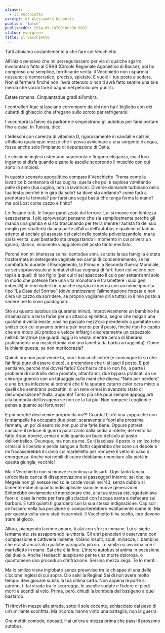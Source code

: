 ```yaml
---
aliases:
  - Il Vecchietto
excerpt: di Alessandro Desantis
publish: 'false'
publishedOn: 2014-09-30T00:00:00.000Z
status: evergreen
title: Il Vecchietto
---
```

Tutti abbiamo costantemente a che fare col Vecchietto.

All’inizio pensavo che mi perseguitassero per via di qualche sgarro involontario fatto al CRAB (Circolo Regionale Agonistico di Bocce), poi ho compreso una semplice, terrificante verità: il Vecchietto non risparmia nessuno; è democratico, preciso, spietato. E vuole il tuo posto a sedere. Non si fermerà finché non l’avrà ottenuto o non ti avrà fatto sentire una tale merda che vorrai fare il bagno nel petrolio per punirti.

Estate romana. Cinquantadue gradi all’ombra.

I controllori Atac si lasciano corrompere da chi non ha il biglietto con dei cubetti di ghiaccio che sfregano sullo scroto per refrigerarsi.

I vucumprà la fanno da padrone e sequestrano gli autobus per farsi portare fino a casa. In Tunisia, dico.

I tedeschi con carenza di vitamina D, rigorosamente in sandali e calzini, affollano qualunque mezzo che li possa avvicinare a una sorgente d’acqua, fosse anche solo l’impianto di depurazione di Ostia.

Le ciccione inglesi ostentano superiorità e fingono eleganza, ma il loro inganno si disfa quando alzano le ascelle scoprendo il muschio con cui sono in simbiosi.

In questo scenario apocalittico compare il Vecchietto. Trema come la lavatrice bicentenaria di tua cugina, quella che poi è esplosa vomitando palle di pelo (tua cugina, non la lavatrice). Diverse domande turbinano nella tua testa: perché è in giro da solo? sa dove sta andando? come farà a prenotare la fermata? per farsi una sega basta che tenga ferma la mano? ma poi Lost come cazzo è finito?

Lo fissano tutti, le lingue paralizzate dal terrore. Lui si muove con lentezza esasperante. I più sprovveduti pensano che sia semplicemente perché gli manca una gamba e si sta trascinando per terra mentre l’autista fa del suo meglio per sbatterlo da una parte all’altra dell’autobus e qualche cittadino attento al sociale gli assesta dei calci nelle costole polverizzandole, ma tu sai la verità: quel bastardo sta pregustando il momento in cui priverà un ignaro, stanco, innocente viaggiatore del posto tanto meritato.

Perché non mi interessa se hai centodue anni, se tutta la tua famiglia è stata trasformata in detergente vaginale nei campi di concentramento, se hai combattuto durante il Risorgimento, la Prima e la Seconda Guerra Mondiale, se sei sopravvissuto ai tentativi di tua cognata di farti fuori col veleno per topi e a quelli di tuo figlio (per cui ti sei spaccato il culo per settant’anni solo in modo che potesse fare una vita monotona e trasmettere i suoi geni imbecilli) di rinchiuderti in qualche ospizio di merda con un nome ipocrita tipo “La Casa del Sorriso” (dove praticavano l’alimentazione forzata e non c’era un cazzo da sorridere, se proprio vogliamo dirla tutta): io il mio posto a sedere me lo sono guadagnato.

Sto su questo autobus da quaranta minuti. Improvvisamente un bambino ha stramazzato a terra forse per un attacco epilettico, segno che magari una qualche divinità esiste, così ho passato mezz’ora prendendo a gomitate uno smilzo con cui eravamo primi a pari merito per il posto, finché non ho capito che era _molto_ più pratico e veloce infilargli discretamente un capezzolo nell’obliteratrice (se guardi laggiù lo vedrai mentre cerca di liberarsi praticandosi una mastectomia con una lametta da barba arrugginita). Come la chiami questa, se non meritocrazia?

Quindi ora non puoi venire tu, con i tuoi occhi vitrei (e comunque lo so che fai finta pure di essere cieco), a pretendere che ti si lasci il posto. E poi sentiamo, perché mai dovrei farlo? Cos’hai tu che io non ho, a parte i problemi di controllo della prostata, ottant’anni, due bypass praticati da un chirurgo guercio con un tatuaggio sulle mani che diceva “Nato per perdere” e una brutta infezione ai bronchi che ti fa sputare catarro color ocra misto a quelli che sembrano pezzettini di un rene ormai in avanzato stato di decomposizione? Nulla, appunto! Tanto più che puoi sempre appoggiarti alla bombola dell’ossigeno se non ce la fai più! Non rompere i coglioni e pensa a quanto sei fortunato!

E poi perché devi venire proprio da _me_?! Guarda! Lì c’è una zoppa che con le stampelle ha occupato due posti; scaraventale fuori alla prossima fermata, un po’ di esercizio non può che farle bene. Oppure potresti cacciare il reduce di guerra paralizzato dalla sedia a rotelle; del resto ha fatto il suo dovere, ormai è utile quanto un buco del culo al posto dell’ombelico. Ovunque, ma non da me. Se ti lasciassi il posto lo smilzo (che ormai si è liberato e perde sangue a fiotti) capirebbe che sono un debole e mi fracasserebbe il cranio col martelletto per rompere il vetro in caso di emergenza. Anche noi nobili di cuore dobbiamo rinunciare alla pietà in questa giungla, vecchio!

Ma il Vecchietto non si muove e continua a fissarti. Ogni tanto lancia un’occhiata carica di disapprovazione ai passeggeri intorno; sai che, se Megele non gli avesse reciso le corde vocali nel ‘43, senza dubbio si lamenterebbe di quanto indisciplinate siano le nuove generazioni. Eviterebbe ovviamente di menzionare che, alla tua stessa età, sgattaiolava fuori di casa la notte per fare gli sciacqui con l’acqua santa e defecare sui barboni. E tutti quanti ti guardano con la sua stessa indignazione. Capiscili: se fossero nella tua posizione si comporterebbero esattamente come te. Ma per questa volta sono stati risparmiati. Il Vecchietto ti ha scelto, loro devono stare al gioco.

Allora, piangendo lacrime amare, ti alzi con sforzo immane. Lui si siede lentamente: sta assaporando la vittoria. Gli altri pendolari ti osservano con compassione e cattiveria insieme. Volano insulti, sputi, minacce, il bambino che era stramazzato qualche paragrafo più su. Lo smilzo si avvicina con il martelletto in mano. Sai che è la fine. L’intero autobus si anima in occasione del duello. Anche i tedeschi auspicano per te una morte dolorosa, o quantomeno una procedura d’infrazione. Sei una mezza sega. Te lo meriti.

Ma lo smilzo viene inglobato senza preavviso tra le chiappe di una delle ciccione inglesi di cui sopra. Dio salvi la Regina! Sai di non avere molto tempo: devi giocare subito la tua ultima carta. Non appena le porte si aprono, ti fai strada tra le scorregge, le ascelle sudate e l’odore di piedi morti e scendi al volo. Prima, però, chiudi la bombola dell’ossigeno a quel bastardo.

Ti ritrovi in mezzo alla strada, sotto il sole cocente, schiacciato dal peso di un’umiliante sconfitta. Ma ricorda: hanno vinto una battaglia, non la guerra.

Ora mettiti comodo, riposati. Hai un’ora e mezza prima che passi il prossimo autobus.
